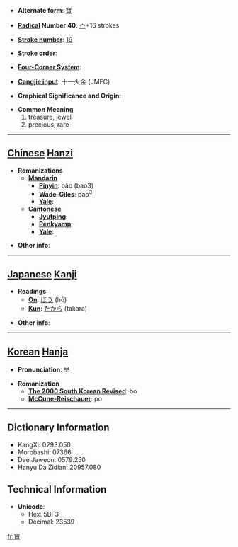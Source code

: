 * '''Alternate form''': [[寶]]

* '''[[Wiktionary:Chinese radical index| Radical]] Number 40''': [[Wiktionary:Chinese radical index 宀|宀]]+16 strokes

* '''[[Wiktionary:Chinese total strokes index|Stroke number]]''': [[Wiktionary:Chinese total strokes index 19|19]]

* '''Stroke order''': 

* '''[[Wiktionary:Chinese four corner index|Four-Corner System]]''': 

* '''[[Wiktionary:Chinese Cangjie index|Cangjie input]]''': 十一火金 (JMFC)

* '''Graphical Significance and Origin''': 

* '''Common Meaning'''
*#treasure, jewel
*# precious, rare


----

== [[Chinese]] [[Hanzi]] ==

* '''Romanizations'''
** '''[[Mandarin]]'''
*** '''[[Pinyin]]''': bǎo (bao3)
*** '''[[Wade-Giles]]''': pao<sup>3</sup>
*** '''[[Yale]]''': 
** '''[[Cantonese]]'''
*** '''[[Jyutping]]''':
*** '''[[Penkyamp]]''': 
*** '''[[Yale]]''': 

* '''Other info''': 

----

== [[Japanese]] [[Kanji]] ==

* '''Readings'''
** '''[[On]]''': [[ほう]] (hō)
** '''[[Kun]]''': [[たから]] (takara)

* '''Other info''':  

----

== [[Korean]] [[Hanja]] ==

* '''Pronunciation''': 보

* '''Romanization'''
** '''[[The 2000 South Korean Revised Romanization|The 2000 South Korean Revised]]''': bo
** '''[[McCune-Reischauer]]''': po

----

== Dictionary Information ==

* KangXi: 0293.050
* Morobashi: 07366
* Dae Jaweon: 0579.250
* Hanyu Da Zidian: 20957.080

== Technical Information ==

* '''Unicode''':
** Hex: 5BF3
** Decimal: 23539

[[fr:寳]]